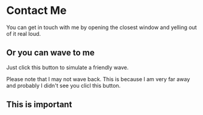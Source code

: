 
# Contact Me

You can get in touch with me by opening 
the closest window and yelling out of it real loud.


## Or you can wave to me

Just click this button to simulate a friendly wave.


<Wave />


Please note that I may not wave back.
This is because I am very far away and
probably I didn't see you clicl this button.

<div style={{ background: 'red' }}>

## This is important

</div>